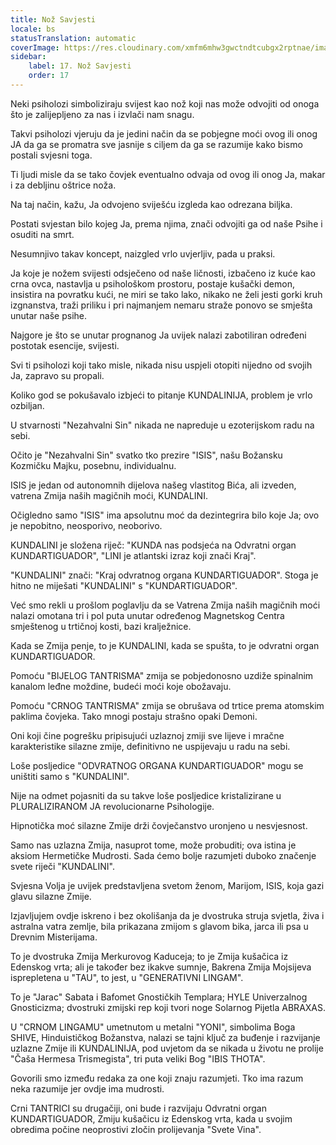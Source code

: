 ```yaml
---
title: Nož Savjesti
locale: bs
statusTranslation: automatic
coverImage: https://res.cloudinary.com/xmfm6mhw3gwctndtcubgx2rptnae/image/upload/v1741354419/small_cover_la_gran_rebelion_28716e29d2.webp
sidebar:
    label: 17. Nož Savjesti
    order: 17
---
```

Neki psiholozi simboliziraju svijest kao nož koji nas može odvojiti od onoga što je zalijepljeno za nas i izvlači nam snagu.

Takvi psiholozi vjeruju da je jedini način da se pobjegne moći ovog ili onog JA da ga se promatra sve jasnije s ciljem da ga se razumije kako bismo postali svjesni toga.

Ti ljudi misle da se tako čovjek eventualno odvaja od ovog ili onog Ja, makar i za debljinu oštrice noža.

Na taj način, kažu, Ja odvojeno sviješću izgleda kao odrezana biljka.

Postati svjestan bilo kojeg Ja, prema njima, znači odvojiti ga od naše Psihe i osuditi na smrt.

Nesumnjivo takav koncept, naizgled vrlo uvjerljiv, pada u praksi.

Ja koje je nožem svijesti odsječeno od naše ličnosti, izbačeno iz kuće kao crna ovca, nastavlja u psihološkom prostoru, postaje kušački demon, insistira na povratku kući, ne miri se tako lako, nikako ne želi jesti gorki kruh izgnanstva, traži priliku i pri najmanjem nemaru straže ponovo se smješta unutar naše psihe.

Najgore je što se unutar prognanog Ja uvijek nalazi zabotiliran određeni postotak esencije, svijesti.

Svi ti psiholozi koji tako misle, nikada nisu uspjeli otopiti nijedno od svojih Ja, zapravo su propali.

Koliko god se pokušavalo izbjeći to pitanje KUNDALINIJA, problem je vrlo ozbiljan.

U stvarnosti "Nezahvalni Sin" nikada ne napreduje u ezoterijskom radu na sebi.

Očito je "Nezahvalni Sin" svatko tko prezire "ISIS", našu Božansku Kozmičku Majku, posebnu, individualnu.

ISIS je jedan od autonomnih dijelova našeg vlastitog Bića, ali izveden, vatrena Zmija naših magičnih moći, KUNDALINI.

Očigledno samo "ISIS" ima apsolutnu moć da dezintegrira bilo koje Ja; ovo je nepobitno, neosporivo, neoborivo.

KUNDALINI je složena riječ: "KUNDA nas podsjeća na Odvratni organ KUNDARTIGUADOR", "LINI je atlantski izraz koji znači Kraj".

"KUNDALINI" znači: "Kraj odvratnog organa KUNDARTIGUADOR". Stoga je hitno ne miješati "KUNDALINI" s "KUNDARTIGUADOR".

Već smo rekli u prošlom poglavlju da se Vatrena Zmija naših magičnih moći nalazi omotana tri i pol puta unutar određenog Magnetskog Centra smještenog u trtičnoj kosti, bazi kralježnice.

Kada se Zmija penje, to je KUNDALINI, kada se spušta, to je odvratni organ KUNDARTIGUADOR.

Pomoću "BIJELOG TANTRISMA" zmija se pobjedonosno uzdiže spinalnim kanalom leđne moždine, budeći moći koje obožavaju.

Pomoću "CRNOG TANTRISMA" zmija se obrušava od trtice prema atomskim paklima čovjeka. Tako mnogi postaju strašno opaki Demoni.

Oni koji čine pogrešku pripisujući uzlaznoj zmiji sve lijeve i mračne karakteristike silazne zmije, definitivno ne uspijevaju u radu na sebi.

Loše posljedice "ODVRATNOG ORGANA KUNDARTIGUADOR" mogu se uništiti samo s "KUNDALINI".

Nije na odmet pojasniti da su takve loše posljedice kristalizirane u PLURALIZIRANOM JA revolucionarne Psihologije.

Hipnotička moć silazne Zmije drži čovječanstvo uronjeno u nesvjesnost.

Samo nas uzlazna Zmija, nasuprot tome, može probuditi; ova istina je aksiom Hermetičke Mudrosti. Sada ćemo bolje razumjeti duboko značenje svete riječi "KUNDALINI".

Svjesna Volja je uvijek predstavljena svetom ženom, Marijom, ISIS, koja gazi glavu silazne Zmije.

Izjavljujem ovdje iskreno i bez okolišanja da je dvostruka struja svjetla, živa i astralna vatra zemlje, bila prikazana zmijom s glavom bika, jarca ili psa u Drevnim Misterijama.

To je dvostruka Zmija Merkurovog Kaduceja; to je Zmija kušačica iz Edenskog vrta; ali je također bez ikakve sumnje, Bakrena Zmija Mojsijeva isprepletena u "TAU", to jest, u "GENERATIVNI LINGAM".

To je "Jarac" Sabata i Bafomet Gnostičkih Templara; HYLE Univerzalnog Gnosticizma; dvostruki zmijski rep koji tvori noge Solarnog Pijetla ABRAXAS.

U "CRNOM LINGAMU" umetnutom u metalni "YONI", simbolima Boga SHIVE, Hinduističkog Božanstva, nalazi se tajni ključ za buđenje i razvijanje uzlazne Zmije ili KUNDALINIJA, pod uvjetom da se nikada u životu ne prolije "Čaša Hermesa Trismegista", tri puta veliki Bog "IBIS THOTA".

Govorili smo između redaka za one koji znaju razumjeti. Tko ima razum neka razumije jer ovdje ima mudrosti.

Crni TANTRICI su drugačiji, oni bude i razvijaju Odvratni organ KUNDARTIGUADOR, Zmiju kušačicu iz Edenskog vrta, kada u svojim obredima počine neoprostivi zločin prolijevanja "Svete Vina".

